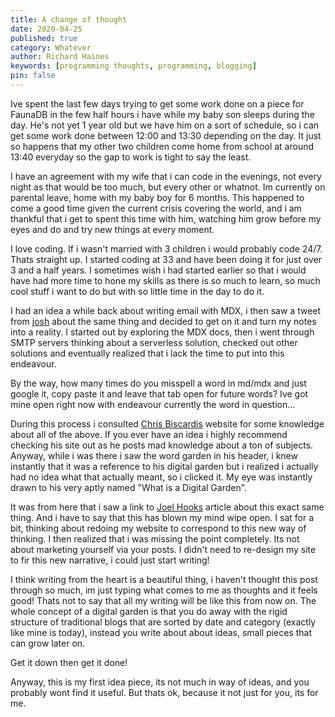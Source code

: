 ```yaml
---
title: A change of thought
date: 2020-04-25
published: true
category: Whatever
author: Richard Haines
keywords: [programming thoughts, programming, blogging]
pin: false
---
```



Ive spent the last few days trying to get some work done on a piece for FaunaDB in the few half hours i have while my baby son sleeps during the day. He's not yet 1 year old but we have him on a sort of schedule, so i can get some work done between 12:00 and 13:30 depending on the day. It just so happens that my other two children come home from school at around 13:40 everyday so the gap to work is tight to say the least.

I have an agreement with my wife that i can code in the evenings, not every night as that would be too much, but every other or whatnot. Im currently on parental leave, home with my baby boy for 6 months. This happened to come a good time given the current crisis covering the world, and i am thankful that i get to spent this time with him, watching him grow before my eyes and do and try new things at every moment.

I love coding. If i wasn't married with 3 children i would probably code 24/7. Thats straight up. I started coding at 33 and have been doing it for just over 3 and a half years. I sometimes wish i had started earlier so that i would have had more time to hone my skills as there is so much to learn, so much cool stuff i want to do but with so little time in the day to do it.

I had an idea a while back about writing email with MDX, i then saw a tweet from [josh](https://twitter.com/JoshWComeau) about the same thing and decided to get on it and turn my notes into a reality. I started out by exploring the MDX docs, then i went through SMTP servers thinking about a serverless solution, checked out other solutions and eventually realized that i lack the time to put into this endeavour.

<AccentBox>
  By the way, how many times do you misspell a word in md/mdx and just google
  it, copy paste it and leave that tab open for future words? Ive got mine open
  right now with endeavour currently the word in question...
</AccentBox>

During this process i consulted [Chris Biscardis](https://www.christopherbiscardi.com/) website for some knowledge about all of the above. If you ever have an idea i highly recommend checking his site out as he posts mad knowledge about a ton of subjects. Anyway, while i was there i saw the word garden in his header, i knew instantly that it was a reference to his digital garden but i realized i actually had no idea what that actually meant, so i clicked it. My eye was instantly drawn to his very aptly named "What is a Digital Garden".

It was from here that i saw a link to [Joel Hooks](https://joelhooks.com/digital-garden) article about this exact same thing. And i have to say that this has blown my mind wipe open. I sat for a bit, thinking about redoing my website to correspond to this new way of thinking. I then realized that i was missing the point completely. Its not about marketing yourself via your posts. I didn't need to re-design my site to fir this new narrative, i could just start writing!

I think writing from the heart is a beautiful thing, i haven't thought this post through so much, im just typing what comes to me as thoughts and it feels good! Thats not to say that all my writing will be like this from now on. The whole concept of a digital garden is that you do away with the rigid structure of traditional blogs that are sorted by date and category (exactly like mine is today), instead you write about about ideas, small pieces that can grow later on.

<AccentBox>Get it down then get it done!</AccentBox>

Anyway, this is my first idea piece, its not much in way of ideas, and you probably wont find it useful. But thats ok, because it not just for you, its for me.
